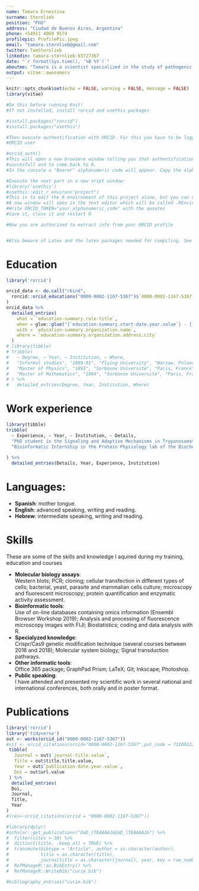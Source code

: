 ```yaml
---
name: Tamara Ernestina
surname: Sternlieb
position: "PhD"
address: "Ciudad de Buenos Aires, Argentina"
phone: +54911 4069 9574
profilepic: ProfilePic.jpeg
email: "tamara.sternlieb@gmail.com"
twitter: TamSternlieb
linkedin: tamara-sternlieb-93727367
date: "`r format(Sys.time(), '%B %Y')`"
aboutme: "Tamara is a scientist specialized in the study of pathogenic parasites, a bioinformatics and system biology enthusiast, eager to expand the toolbox for biotechnology research."
output: vitae::awesomecv
---
```


```r
knitr::opts_chunk$set(echo = FALSE, warning = FALSE, message = FALSE)
library(vitae)
```

```r
#Do this before running Knit!
#If not installed, install rorcid and usethis packages

#install.packages("rorcid")
#install.packages("usethis")

#Then execute authentification with ORCID. For this you have to be logged in
#ORCID user

#orcid_auth()
#This will open a new browsere window telling you that authentification was
#succesfull and to come back to R.
#In the console a "Bearer" alphanumeric code will appear. Copy the alphanumeric code and have it close by

#Execute the next part in a new sript window:
#library('usethis')
#usethis::edit_r_environ("project")
#This is to edit the R environment of this project alone, but you can use "user" instead too
#A new window will open in the text editor which will be called .REnviron
#Write ORCID_TOKEN="your_alphanumeric_code" with the quoutes
#Save it, close it and restart R

#Now you are authorized to extract info from your ORCID profile


#Also beware of Latex and the latex packages needed for compiling. See https://yihui.org/tinytex/r/#debugging if you get any errors related to *.tex compiling 
```

# Education

```r
library('rorcid')

orcid_data <- do.call("rbind",
  rorcid::orcid_educations("0000-0002-1167-5367")$`0000-0002-1167-5367`$`affiliation-group`$summaries
)
orcid_data %>%
  detailed_entries(
    what = `education-summary.role-title`,
    when = glue::glue("{`education-summary.start-date.year.value`} - {`education-summary.end-date.year.value`}"),
    with = `education-summary.organization.name`,
    where = `education-summary.organization.address.city`
  )
# library(tibble)
# tribble(
#   ~ Degree, ~ Year, ~ Institution, ~ Where,
#   "Informal studies", "1889-91", "Flying University", "Warsaw, Poland",
#   "Master of Physics", "1893", "Sorbonne Université", "Paris, France",
#   "Master of Mathematics", "1894", "Sorbonne Université", "Paris, France"
# ) %>% 
#   detailed_entries(Degree, Year, Institution, Where)
```

# Work experience

```r
library(tibble)
tribble(
  ~ Experience, ~ Year, ~ Institution, ~ Details,
  "PhD student in the Signaling and Adaptive Mechanisms in Trypanosomatids lab", "2015-2020", "INGEBI-CONICET", "Evaluation of the role of adenosine nucleotides in the stress response pathways of *Trypanosoma cruzi*",
  "Bioinformatic Internship in the Protein Physiology lab of the Biochemistry department", "2012-2013", "Universidad de Buenos Aires", "Readapting a C++ script aimed to find repetitive motifs in protein sequences to Python",
  
) %>% 
  detailed_entries(Details, Year, Experience, Institution)
```
# Languages:
  
  * **Spanish**: mother tongue.
  * **English**: advanced speaking, writing and reading.
  * **Hebrew**: intermediate speaking, writing and reading.

# Skills
These are some of the skills and knowledge I aquired during my training, education and courses

  * **Molecular biology assays**:  
      Western blots; PCR; cloning; cellular transfection in different types of cells; bacterial, yeast, parasite and mammalian cells culture; microscopy and fluorescent microscopy; protein quantification and enzymatic activity assessment.
  * **Bioinformatic tools**:  
      Use of on-line databases containing omics information (Ensembl Browser Workshop 2019); Analysis and processing of fluorescence microscopy images with FIJI; Biostatistics; coding and data analysis with R.
  * **Specialyzed knowledge**:  
      Crispr/Cas9 genetic modification technique (several courses between 2016 and 2018);  Molecular system biology; Signal transduction pathways.
  * **Other informatic tools**:  
      Office 365 package; GraphPad Prism; LaTeX; Git; Inkscape; Photoshop.
  * **Public speaking**:  
      I  have attended and presented my scientific work in several national and international conferences, both orally and in poster format.
      
# Publications

```r
library('rorcid')
library('tidyverse')
out <- works(orcid_id("0000-0002-1167-5367")) 
#cit <- orcid_citations(orcid="0000-0002-1167-5367",put_code = 73100122)
 tibble(
   Journal = out$`journal-title.value`,
   Title = out$title.title.value,
   Year = out$`publication-date.year.value`,
   Doi = out$url.value
 ) %>% 
  detailed_entries(
  Doi,
  Journal,
  Title,
  Year
)
#(res<-orcid_citations(orcid = "0000-0002-1167-5367"))

#library(dplyr)
#scholar::get_publications("EmD_lTEAAAAJ&EmD_lTEAAAAJ&") %>% 
#  filter(cites > 30) %>% 
#  distinct(title, .keep_all = TRUE) %>%
#  transmute(bibtype = "Article", author = as.character(author),
#            title = as.character(title),
#            journaltitle = as.character(journal), year, key = row_number()) %>% 
#  RefManageR::as.BibEntry() %>% 
#  RefManageR::WriteBib("curie.bib")

#bibliography_entries("curie.bib")
```

